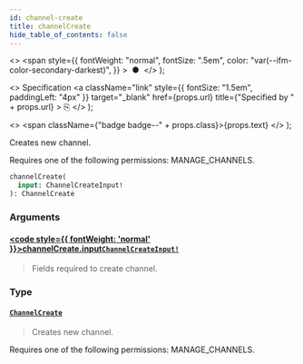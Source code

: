 ```yaml
---
id: channel-create
title: channelCreate
hide_table_of_contents: false
---
```


  <>
    <span
      style={{
        fontWeight: "normal",
        fontSize: ".5em",
        color: "var(--ifm-color-secondary-darkest)",
      }}
    >
      &nbsp;●&nbsp;
    </span>
  </>
);

  <>
    Specification
    <a
      className="link"
      style={{ fontSize: "1.5em", paddingLeft: "4px" }}
      target="\_blank"
      href={props.url}
      title={"Specified by " + props.url}
    >
      ⎘
    </a>
  </>
);

  <>
    <span className={"badge badge--" + props.class}>{props.text}</span>
  </>
);

Creates new channel.

Requires one of the following permissions: MANAGE_CHANNELS.

```graphql
channelCreate(
  input: ChannelCreateInput!
): ChannelCreate
```

### Arguments

#### [<code style={{ fontWeight: 'normal' }}>channelCreate.<b>input</b></code>](#)<Bullet />[`ChannelCreateInput!`](../../../api-reference/channels/inputs/channel-create-input) <Badge class="secondary" text="non-null"/> <Badge class="secondary" text="input"/> <Badge class="secondary" text="channels"/>

> Fields required to create channel.

### Type

#### [`ChannelCreate`](../../../api-reference/channels/objects/channel-create) <Badge class="secondary" text="object"/> <Badge class="secondary" text="channels"/>

> Creates new channel.

Requires one of the following permissions: MANAGE_CHANNELS.

>
